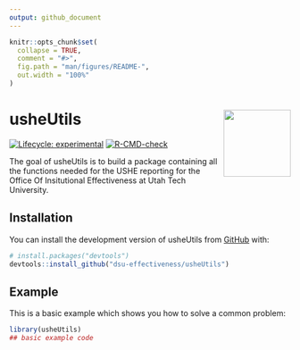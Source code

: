```yaml
---
output: github_document
---
```


<!-- README.md is generated from README.Rmd. Please edit that file -->

```r
knitr::opts_chunk$set(
  collapse = TRUE,
  comment = "#>",
  fig.path = "man/figures/README-",
  out.width = "100%"
)
```

# usheUtils <img src="man/figures/README-ut_ie_logo.png" align="right" width="120" />

<!-- badges: start -->
[![Lifecycle: experimental](https://img.shields.io/badge/lifecycle-experimental-orange.svg)](https://lifecycle.r-lib.org/articles/stages.html#experimental)
[![R-CMD-check](https://github.com/ut-effectiveness/usheUtils/actions/workflows/R-CMD-check.yaml/badge.svg)](https://github.com/ut-effectiveness/usheUtils/actions/workflows/R-CMD-check.yaml)
<!-- badges: end -->

The goal of usheUtils is to build a package containing all the functions needed for the USHE reporting for the Office Of Insitutional Effectiveness at Utah Tech University.

## Installation

You can install the development version of usheUtils from [GitHub](https://github.com/) with:

``` r
# install.packages("devtools")
devtools::install_github("dsu-effectiveness/usheUtils")
```

## Example

This is a basic example which shows you how to solve a common problem:

```r
library(usheUtils)
## basic example code
```
